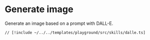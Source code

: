 # Generate image

Generate an image based on a prompt with DALL-E.

```tsx [src/skills/dalle.ts]
// [!include ~/../../templates/playground/src/skills/dalle.ts]
```
